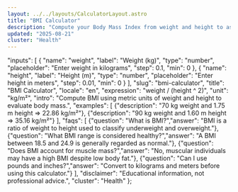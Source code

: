 ```yaml
---
layout: ../../layouts/CalculatorLayout.astro
title: "BMI Calculator"
description: "Compute your Body Mass Index from weight and height to assess weight status."
updated: "2025-08-21"
cluster: "Health"
---
```



  "inputs": [
    {
      "name": "weight",
      "label": "Weight (kg)",
      "type": "number",
      "placeholder": "Enter weight in kilograms",
      "step": 0.1,
      "min": 0
    },
    {
      "name": "height",
      "label": "Height (m)",
      "type": "number",
      "placeholder": "Enter height in meters",
      "step": 0.01,
      "min": 0
    }
  ],
  "slug": "bmi-calculator",
  "title": "BMI Calculator",
  "locale": "en",
  "expression": "weight / (height ^ 2)",
  "unit": "kg/m²",
  "intro": "Compute BMI using metric units of weight and height to evaluate body mass.",
  "examples": [
    {"description": "70 kg weight and 1.75 m height ⇒ 22.86 kg/m²"},
    {"description": "90 kg weight and 1.60 m height ⇒ 35.16 kg/m²"}
  ],
  "faqs": [
    {"question": "What is BMI?","answer": "BMI is a ratio of weight to height used to classify underweight and overweight."},
    {"question": "What BMI range is considered healthy?","answer": "A BMI between 18.5 and 24.9 is generally regarded as normal."},
    {"question": "Does BMI account for muscle mass?","answer": "No, muscular individuals may have a high BMI despite low body fat."},
    {"question": "Can I use pounds and inches?","answer": "Convert to kilograms and meters before using this calculator."}
  ],
  "disclaimer": "Educational information, not professional advice.",
  "cluster": "Health"
};

<Calculator schema={schema} />

